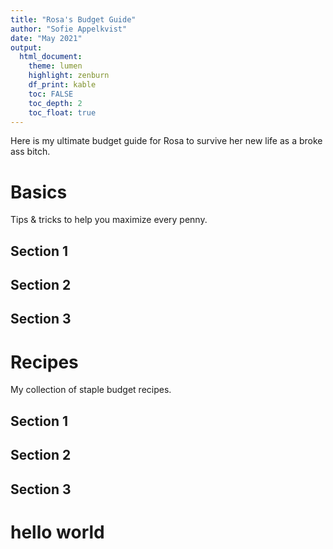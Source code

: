 ```yaml
---
title: "Rosa's Budget Guide"
author: "Sofie Appelkvist"
date: "May 2021"
output: 
  html_document:
    theme: lumen
    highlight: zenburn
    df_print: kable
    toc: FALSE 
    toc_depth: 2
    toc_float: true
---
```


Here is my ultimate budget guide for Rosa to survive her new life as a broke ass bitch.

# Basics {.tabset}

Tips & tricks to help you maximize every penny.

## Section 1 
## Section 2 
## Section 3


# Recipes {.tabset}

My collection of staple budget recipes.

## Section 1 
## Section 2 
## Section 3


# hello world {.tabset}

